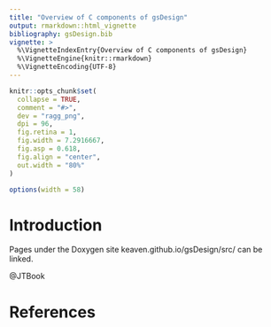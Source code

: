 ```yaml
---
title: "Overview of C components of gsDesign"
output: rmarkdown::html_vignette
bibliography: gsDesign.bib
vignette: >
  %\VignetteIndexEntry{Overview of C components of gsDesign}
  %\VignetteEngine{knitr::rmarkdown}
  %\VignetteEncoding{UTF-8}
---
```


```r
knitr::opts_chunk$set(
  collapse = TRUE,
  comment = "#>",
  dev = "ragg_png",
  dpi = 96,
  fig.retina = 1,
  fig.width = 7.2916667,
  fig.asp = 0.618,
  fig.align = "center",
  out.width = "80%"
)

options(width = 58)
```

# Introduction

Pages under the Doxygen site keaven.github.io/gsDesign/src/ can be linked.

@JTBook

# References
